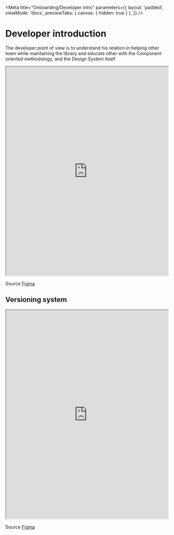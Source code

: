 
<Meta
    title="Onboarding/Developer intro"
    parameters={{
        layout: 'padded',
        viewMode: 'docs',
        previewTabs: { canvas: { hidden: true } },
    }}
/>

# Developer introduction

The developer point of view is to understand his relation in helping other team while maintaining the library and educate other with the Component oriented methodology, and the Design System itself

<iframe
    width="100%"
    height="650"
    src="https://www.figma.com/embed?embed_host=share&url=https%3A%2F%2Fwww.figma.com%2Ffile%2FTF44fgu7UzsPSX7J0IsvZW%2FDS---Pr%25C3%25A9sentations%3Fnode-id%3D10305%253A71781%26t%3D8WdDrb5bpaWntvmd-1"
    frameBorder="1"
    allowFullScreen
></iframe>

Source [Figma](https://www.figma.com/file/TF44fgu7UzsPSX7J0IsvZW/DS---Pr%C3%A9sentations?node-id=10305%3A71781&t=8WdDrb5bpaWntvmd-1)

## Versioning system

<iframe
    width="100%"
    height="650"
    src="https://www.figma.com/embed?embed_host=share&url=https%3A%2F%2Fwww.figma.com%2Ffile%2FTF44fgu7UzsPSX7J0IsvZW%2FDS---Pr%25C3%25A9sentations%3Fnode-id%3D8199%253A25468%26t%3D8WdDrb5bpaWntvmd-1"
    frameBorder="1"
    allowFullScreen
></iframe>

Source [Figma](https://www.figma.com/file/TF44fgu7UzsPSX7J0IsvZW/DS---Pr%C3%A9sentations?node-id=8199%3A25468&t=8WdDrb5bpaWntvmd-1)
